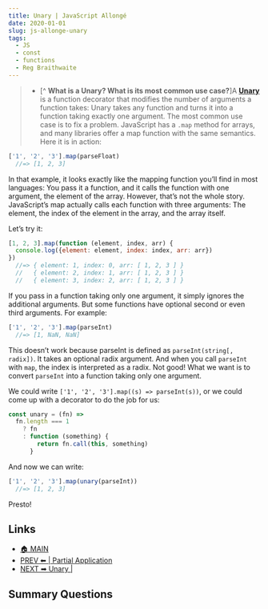 ```yaml
---
title: Unary | JavaScript Allongé
date: 2020-01-01
slug: js-allonge-unary
tags:
  - JS
  - const 
  - functions 
  - Reg Braithwaite
---
```


>- [^ **What is a Unary? What is its most common use case?**]A [**Unary**]() is a function decorator that modifies the number of arguments a function takes: Unary takes any function and turns it into a function taking exactly one argument.
> The most common use case is to fix a problem. JavaScript has a `.map` method for arrays, and many libraries offer a map function with the same semantics. Here it is in action:
```js 
['1', '2', '3'].map(parseFloat)
  //=> [1, 2, 3]
``` 
In that example, it looks exactly like the mapping function you’ll find in most languages: You pass it a function, and it calls the function with one argument, the element of the array. However, that’s not the whole story. JavaScript’s map actually calls each function with three arguments: The element, the index of the element in the array, and the array itself.

Let’s try it:
```js 
[1, 2, 3].map(function (element, index, arr) {
  console.log({element: element, index: index, arr: arr})
})
  //=> { element: 1, index: 0, arr: [ 1, 2, 3 ] }
  //   { element: 2, index: 1, arr: [ 1, 2, 3 ] }
  //   { element: 3, index: 2, arr: [ 1, 2, 3 ] }
``` 
If you pass in a function taking only one argument, it simply ignores the additional arguments. But some functions have optional second or even third arguments. For example:
```js 
['1', '2', '3'].map(parseInt)
  //=> [1, NaN, NaN]
``` 
This doesn’t work because parseInt is defined as `parseInt(string[, radix])`. It takes an optional radix argument. And when you call `parseInt` with `map`, the index is interpreted as a radix. Not good! What we want is to convert `parseInt` into a function taking only one argument.

We could write `['1', '2', '3'].map((s) => parseInt(s))`, or we could come up with a decorator to do the job for us:
```js 
const unary = (fn) =>
  fn.length === 1
    ? fn
    : function (something) {
        return fn.call(this, something)
      }
```
And now we can write:
```js 
['1', '2', '3'].map(unary(parseInt))
  //=> [1, 2, 3]
``` 
Presto! 

## Links 
- [🏠 MAIN](/js-allonge-main) 
- [PREV ⬅ | Partial Application](/js-allonge-partial-application)
- [NEXT ➡ Unary |](/js-allonge-unary)

## Summary Questions  